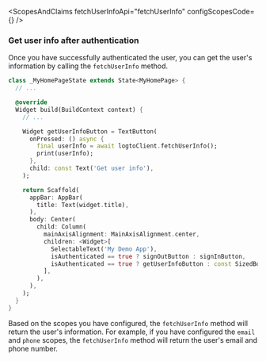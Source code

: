 

<ScopesAndClaims fetchUserInfoApi="fetchUserInfo" configScopesCode={<ScopesAndClaimsCode />} />

### Get user info after authentication

Once you have successfully authenticated the user, you can get the user's information by calling the `fetchUserInfo` method.

```dart
class _MyHomePageState extends State<MyHomePage> {
  // ...

  @override
  Widget build(BuildContext context) {
    // ...

    Widget getUserInfoButton = TextButton(
      onPressed: () async {
        final userInfo = await logtoClient.fetchUserInfo();
        print(userInfo);
      },
      child: const Text('Get user info'),
    );

    return Scaffold(
      appBar: AppBar(
        title: Text(widget.title),
      ),
      body: Center(
        child: Column(
          mainAxisAlignment: MainAxisAlignment.center,
          children: <Widget>[
            SelectableText('My Demo App'),
            isAuthenticated == true ? signOutButton : signInButton,
            isAuthenticated == true ? getUserInfoButton : const SizedBox.shrink(),
          ],
        ),
      ),
    );
  }
}

```

Based on the scopes you have configured, the `fetchUserInfo` method will return the user's information. For example, if you have configured the `email` and `phone` scopes, the `fetchUserInfo` method will return the user's email and phone number.
